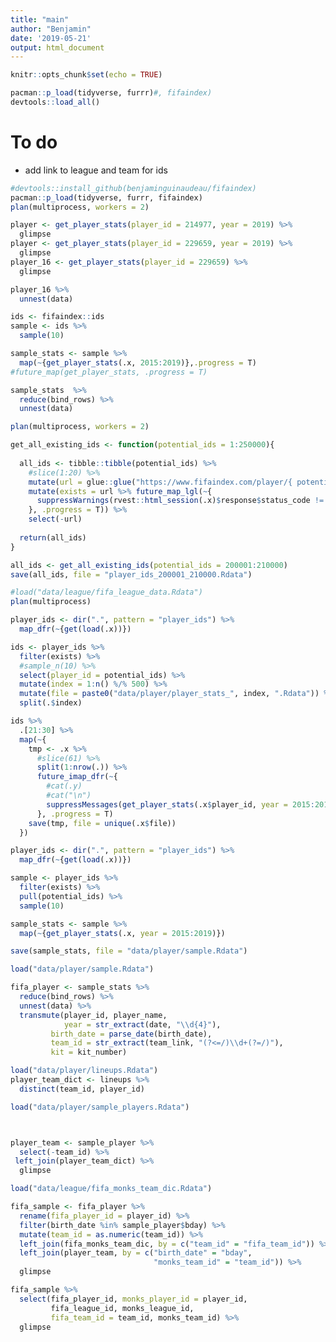 ```yaml
---
title: "main"
author: "Benjamin"
date: '2019-05-21'
output: html_document
---
```


```r
knitr::opts_chunk$set(echo = TRUE)

pacman::p_load(tidyverse, furrr)#, fifaindex)
devtools::load_all()
```

# To do
+ add link to league and team for ids


```r
#devtools::install_github(benjaminguinaudeau/fifaindex)
pacman::p_load(tidyverse, furrr, fifaindex)
plan(multiprocess, workers = 2)

player <- get_player_stats(player_id = 214977, year = 2019) %>%
  glimpse
player <- get_player_stats(player_id = 229659, year = 2019) %>%
  glimpse
player_16 <- get_player_stats(player_id = 229659) %>%
  glimpse

player_16 %>%
  unnest(data)

ids <- fifaindex::ids
sample <- ids %>%
  sample(10)

sample_stats <- sample %>%
  map(~{get_player_stats(.x, 2015:2019)},.progress = T)
#future_map(get_player_stats, .progress = T)

sample_stats  %>%
  reduce(bind_rows) %>%
  unnest(data)

```

```r
plan(multiprocess, workers = 2)

get_all_existing_ids <- function(potential_ids = 1:250000){
  
  all_ids <- tibble::tibble(potential_ids) %>%
    #slice(1:20) %>%
    mutate(url = glue::glue("https://www.fifaindex.com/player/{ potential_ids }/")) %>%
    mutate(exists = url %>% future_map_lgl(~{
      suppressWarnings(rvest::html_session(.x)$response$status_code != 404)
    }, .progress = T)) %>%
    select(-url)
  
  return(all_ids)
}

all_ids <- get_all_existing_ids(potential_ids = 200001:210000)
save(all_ids, file = "player_ids_200001_210000.Rdata")
```

```r
#load("data/league/fifa_league_data.Rdata")
plan(multiprocess)

player_ids <- dir(".", pattern = "player_ids") %>%
  map_dfr(~{get(load(.x))})

ids <- player_ids %>%
  filter(exists) %>%
  #sample_n(10) %>%
  select(player_id = potential_ids) %>%
  mutate(index = 1:n() %/% 500) %>%
  mutate(file = paste0("data/player/player_stats_", index, ".Rdata")) %>%
  split(.$index)

ids %>%
  .[21:30] %>%
  map(~{
    tmp <- .x %>%
      #slice(61) %>%
      split(1:nrow(.)) %>%
      future_imap_dfr(~{
        #cat(.y)
        #cat("\n")
        suppressMessages(get_player_stats(.x$player_id, year = 2015:2019))
      }, .progress = T)
    save(tmp, file = unique(.x$file))
  })

player_ids <- dir(".", pattern = "player_ids") %>%
  map_dfr(~{get(load(.x))})

sample <- player_ids %>%
  filter(exists) %>%
  pull(potential_ids) %>%
  sample(10)

sample_stats <- sample %>%
  map(~{get_player_stats(.x, year = 2015:2019)})

save(sample_stats, file = "data/player/sample.Rdata")
```

```r
load("data/player/sample.Rdata")

fifa_player <- sample_stats %>%
  reduce(bind_rows) %>%
  unnest(data) %>%
  transmute(player_id, player_name,
            year = str_extract(date, "\\d{4}"), 
         birth_date = parse_date(birth_date), 
         team_id = str_extract(team_link, "(?<=/)\\d+(?=/)"), 
         kit = kit_number)
```


```r
load("data/player/lineups.Rdata")
player_team_dict <- lineups %>%
  distinct(team_id, player_id)
```

```r
load("data/player/sample_players.Rdata")



player_team <- sample_player %>%
  select(-team_id) %>%
 left_join(player_team_dict) %>%
  glimpse
```


```r
load("data/league/fifa_monks_team_dic.Rdata")

fifa_sample <- fifa_player %>%
  rename(fifa_player_id = player_id) %>%
  filter(birth_date %in% sample_player$bday) %>%
  mutate(team_id = as.numeric(team_id)) %>%
  left_join(fifa_monks_team_dic, by = c("team_id" = "fifa_team_id")) %>%
  left_join(player_team, by = c("birth_date" = "bday", 
                                "monks_team_id" = "team_id")) %>%
  glimpse

fifa_sample %>%
  select(fifa_player_id, monks_player_id = player_id, 
         fifa_league_id, monks_league_id, 
         fifa_team_id = team_id, monks_team_id) %>%
  glimpse
```


